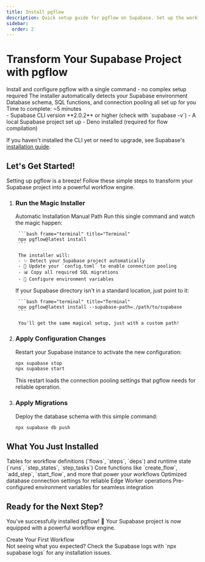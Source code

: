 ```yaml
---
title: Install pgflow
description: Quick setup guide for pgflow on Supabase. Set up the workflow engine in your project with a simple npx command.
sidebar:
  order: 2
---
```



<NotProductionReady />

# Transform Your Supabase Project with pgflow

<CardGrid stagger>
  <Card title="One-Command Setup" icon="rocket">
    Install and configure pgflow with a single command - no complex setup required
  </Card>
  <Card title="Automatic Detection" icon="setting">
    The installer automatically detects your Supabase environment
  </Card>
  <Card title="Everything Included" icon="puzzle">
    Database schema, SQL functions, and connection pooling all set up for you
  </Card>
</CardGrid>

<Aside type="tip" title="Ready to Dive In?">
  Time to complete: ~5 minutes
</Aside>

<Aside type="caution" title="Prerequisites">
- Supabase CLI version **2.0.2** or higher (check with `supabase -v`)
- A local Supabase project set up
- Deno installed (required for flow compilation)

If you haven't installed the CLI yet or need to upgrade, see Supabase's [installation guide](https://supabase.com/docs/guides/cli).
</Aside>

## Let's Get Started!

Setting up pgflow is a breeze! Follow these simple steps to transform your Supabase project into a powerful workflow engine.

<Steps>

1. ### Run the Magic Installer

    <Tabs>
      <Fragment slot="tab.auto">Automatic Installation</Fragment>
      <Fragment slot="tab.manual">Manual Path</Fragment>

      <Fragment slot="panel.auto">
        Run this single command and watch the magic happen:

        ```bash frame="terminal" title="Terminal"
        npx pgflow@latest install
        ```

        The installer will:
        - ✨ Detect your Supabase project automatically
        - 🔄 Update your `config.toml` to enable connection pooling
        - 📊 Copy all required SQL migrations
        - 🔧 Configure environment variables
      </Fragment>

      <Fragment slot="panel.manual">
        If your Supabase directory isn't in a standard location, just point to it:

        ```bash frame="terminal" title="Terminal"
        npx pgflow@latest install --supabase-path=./path/to/supabase
        ```
        
        You'll get the same magical setup, just with a custom path!
      </Fragment>
    </Tabs>

2. ### Apply Configuration Changes

    Restart your Supabase instance to activate the new configuration:

    ```bash frame="terminal" title="Terminal"
    npx supabase stop
    npx supabase start
    ```

    <Aside type="note">
      This restart loads the connection pooling settings that pgflow needs for reliable operation.
    </Aside>

3. ### Apply Migrations

    Deploy the database schema with this simple command:

    ```bash frame="terminal" title="Terminal"
    npx supabase db push
    ```

    <FileTree>
      <FileTree.Folder name="migrations" defaultOpen>
        <FileTree.File name="[timestamp]_pgflow_initial.sql" />
      </FileTree.Folder>
    </FileTree>

</Steps>

## What You Just Installed

<CardGrid>
  <Card title="PostgreSQL Schema" icon="database">
    Tables for workflow definitions (`flows`, `steps`, `deps`) and runtime state (`runs`, `step_states`, `step_tasks`)
  </Card>
  
  <Card title="SQL Functions" icon="function">
    Core functions like `create_flow`, `add_step`, `start_flow`, and more that power your workflows
  </Card>
  
  <Card title="Connection Pooling" icon="random">
    Optimized database connection settings for reliable Edge Worker operations
  </Card>
  
  <Card title="Environment Setup" icon="setting">
    Pre-configured environment variables for seamless integration
  </Card>
</CardGrid>

## Ready for the Next Step?

You've successfully installed pgflow! 🎉 Your Supabase project is now equipped with a powerful workflow engine.

<LinkButton href="/getting-started/create-first-flow/" variant="primary">
  <Icon name="rocket" size="1.5rem" />
  Create Your First Workflow
</LinkButton>

<Aside type="tip">
  Not seeing what you expected? Check the Supabase logs with `npx supabase logs` for any installation issues.
</Aside>